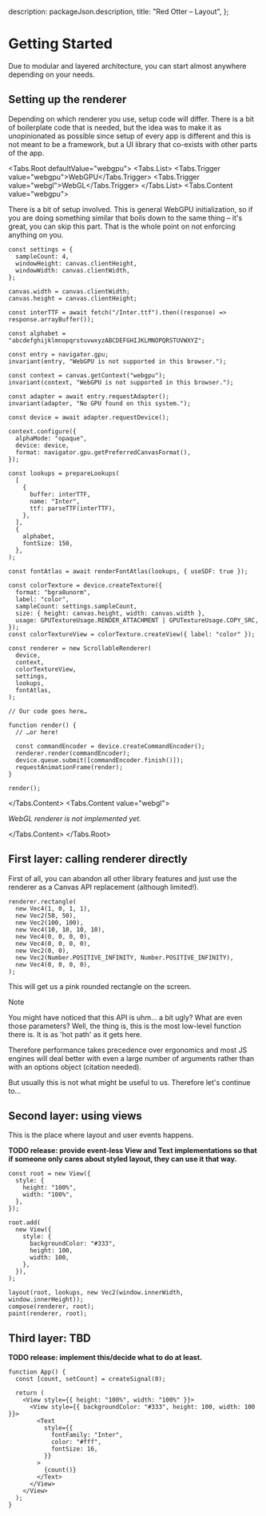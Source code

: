 
  description: packageJson.description,
  title: "Red Otter – Layout",
};

# Getting Started

Due to modular and layered architecture, you can start almost anywhere depending on your needs.

## Setting up the renderer

Depending on which renderer you use, setup code will differ. There is a bit of boilerplate code that is needed, but the idea was to make it as unopinionated as possible since setup of every app is different and this is not meant to be a framework, but a UI library that co-exists with other parts of the app.

<Tabs.Root defaultValue="webgpu">
  <Tabs.List>
    <Tabs.Trigger value="webgpu">WebGPU</Tabs.Trigger>
    <Tabs.Trigger value="webgl">WebGL</Tabs.Trigger>
  </Tabs.List>
  <Tabs.Content value="webgpu">

There is a bit of setup involved. This is general WebGPU initialization, so if you are doing something similar that boils down to the same thing – it's great, you can skip this part. That is the whole point on not enforcing anything on you.

```tsx
const settings = {
  sampleCount: 4,
  windowHeight: canvas.clientHeight,
  windowWidth: canvas.clientWidth,
};

canvas.width = canvas.clientWidth;
canvas.height = canvas.clientHeight;

const interTTF = await fetch("/Inter.ttf").then((response) => response.arrayBuffer());

const alphabet = "abcdefghijklmnopqrstuvwxyzABCDEFGHIJKLMNOPQRSTUVWXYZ";

const entry = navigator.gpu;
invariant(entry, "WebGPU is not supported in this browser.");

const context = canvas.getContext("webgpu");
invariant(context, "WebGPU is not supported in this browser.");

const adapter = await entry.requestAdapter();
invariant(adapter, "No GPU found on this system.");

const device = await adapter.requestDevice();

context.configure({
  alphaMode: "opaque",
  device: device,
  format: navigator.gpu.getPreferredCanvasFormat(),
});

const lookups = prepareLookups(
  [
    {
      buffer: interTTF,
      name: "Inter",
      ttf: parseTTF(interTTF),
    },
  ],
  {
    alphabet,
    fontSize: 150,
  },
);

const fontAtlas = await renderFontAtlas(lookups, { useSDF: true });

const colorTexture = device.createTexture({
  format: "bgra8unorm",
  label: "color",
  sampleCount: settings.sampleCount,
  size: { height: canvas.height, width: canvas.width },
  usage: GPUTextureUsage.RENDER_ATTACHMENT | GPUTextureUsage.COPY_SRC,
});
const colorTextureView = colorTexture.createView({ label: "color" });

const renderer = new ScrollableRenderer(
  device,
  context,
  colorTextureView,
  settings,
  lookups,
  fontAtlas,
);

// Our code goes here…

function render() {
  // …or here!

  const commandEncoder = device.createCommandEncoder();
  renderer.render(commandEncoder);
  device.queue.submit([commandEncoder.finish()]);
  requestAnimationFrame(render);
}

render();
```

  </Tabs.Content>
  <Tabs.Content value="webgl">

_WebGL renderer is not implemented yet._

  </Tabs.Content>
</Tabs.Root>

## First layer: calling renderer directly

First of all, you can abandon all other library features and just use the renderer as a Canvas API replacement (although limited!).

```tsx
renderer.rectangle(
  new Vec4(1, 0, 1, 1),
  new Vec2(50, 50),
  new Vec2(100, 100),
  new Vec4(10, 10, 10, 10),
  new Vec4(0, 0, 0, 0),
  new Vec4(0, 0, 0, 0),
  new Vec2(0, 0),
  new Vec2(Number.POSITIVE_INFINITY, Number.POSITIVE_INFINITY),
  new Vec4(0, 0, 0, 0),
);
```

This will get us a pink rounded rectangle on the screen.

> [!NOTE]
> You might have noticed that this API is uhm… a bit ugly? What are even those parameters? Well, the thing is, this is the most low-level function there is. It is as 'hot path' as it gets here.
>
> Therefore performance takes precedence over ergonomics and most JS engines will deal better with even a large number of arguments rather than with an options object (citation needed).

But usually this is not what might be useful to us. Therefore let's continue to…

## Second layer: using views

This is the place where layout and user events happens.

**TODO release: provide event-less View and Text implementations so that if someone only cares about styled layout, they can use it that way.**

```tsx
const root = new View({
  style: {
    height: "100%",
    width: "100%",
  },
});

root.add(
  new View({
    style: {
      backgroundColor: "#333",
      height: 100,
      width: 100,
    },
  }),
);

layout(root, lookups, new Vec2(window.innerWidth, window.innerHeight));
compose(renderer, root);
paint(renderer, root);
```

## Third layer: TBD

**TODO release: implement this/decide what to do at least.**

```tsx
function App() {
  const [count, setCount] = createSignal(0);

  return (
    <View style={{ height: "100%", width: "100%" }}>
      <View style={{ backgroundColor: "#333", height: 100, width: 100 }}>
        <Text
          style={{
            fontFamily: "Inter",
            color: "#fff",
            fontSize: 16,
          }}
        >
          {count()}
        </Text>
      </View>
    </View>
  );
}
```
